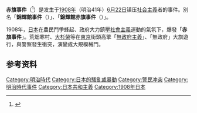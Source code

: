 {{Expand language|ja}}

'''赤旗事件'''（{{jpn|j=赤旗事件|hg=せっきじけん／あかはたじけん|rm=Sekki Jiken／Akahata Jiken}}<ref>{{Cite web |url=https://kotobank.jp/word/%E8%B5%A4%E6%97%97%E4%BA%8B%E4%BB%B6-24401 |title=Kotobank |access-date=2018-11-28 |archive-date=2017-06-23 |archive-url=https://web.archive.org/web/20170623202239/https://kotobank.jp/word/%E8%B5%A4%E6%97%97%E4%BA%8B%E4%BB%B6-24401 |dead-url=no }}</ref>）是发生于[[1908年|1908年]]（明治41年）[[6月22日|6月22日]]镇压[[社会主義|社会主義]]者的事件。別名「'''錦輝館事件'''（{{jpn|j=錦輝館事件|hg=きんきかんじけん|rm=Kinkikan Jiken}}）」、「'''錦輝館赤旗事件'''（{{jpn|j=錦輝館赤旗事件|hg=きんきかんせっきじけん|rm=Kinkikan Sekki Jiken}}）」。

1908年，[[日本|日本]]在農民鬥爭蜂起、政府大力鎮壓[[社會主義|社會主義]]運動的氣氛下，爆發「'''赤旗事件'''」。荒畑寒村、[[大杉榮|大杉榮]]等在[[東京|東京]]街頭高擎「[[無政府主義|無政府主義]]」、「無政府」大旗遊行，與警察發生衝突，演變成大規模械鬥。

==参考资料==
{{Reflist}}

{{日本历史小作品}}

[[Category:明治時代|Category:明治時代]]
[[Category:日本的騷亂或暴動|Category:日本的騷亂或暴動]]
[[Category:警民冲突|Category:警民冲突]]
[[Category:明治時代事件|Category:明治時代事件]]

[[Category:日本共和主義|Category:日本共和主義]]
[[Category:1908年日本|Category:1908年日本]]